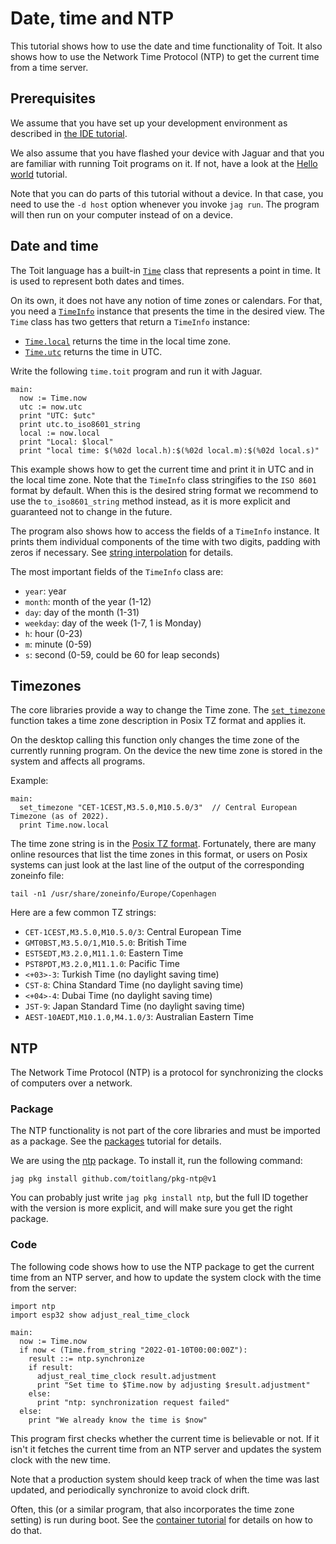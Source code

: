 # Date, time and NTP
This tutorial shows how to use the date and time functionality of Toit.
It also shows how to use the Network Time Protocol (NTP) to get the
current time from a time server.

## Prerequisites
We assume that you have set up your development environment as described
in [the IDE tutorial](../../setup/ide).

We also assume that you have flashed your device with Jaguar and that
you are familiar with running Toit programs on it.
If not, have a look at the [Hello world](../../setup/firstprogram) tutorial.

Note that you can do parts of this tutorial without a device. In that case,
you need to use the `-d host` option whenever you invoke
`jag run`. The program will then run on your computer instead of on
a device.

## Date and time
The Toit language has a built-in
[`Time`](https://libs.toit.io/core/time/class-Time) class that represents
a point in time. It is used to represent both dates and times.

On its own, it does not have any notion of time zones or calendars. For that,
you need a [`TimeInfo`](https://libs.toit.io/core/time/class-TimeInfo)
instance that presents the time in the desired view. The `Time` class has two
getters that return a `TimeInfo` instance:
- [`Time.local`](https://libs.toit.io/core/time/class-Time#local(0%2C0%2C0%2C))
  returns the time in the local time zone.
- [`Time.utc`](https://libs.toit.io/core/time/class-Time#utc(0%2C0%2C0%2C))
  returns the time in UTC.

Write the following `time.toit` program and run it with Jaguar.

```
main:
  now := Time.now
  utc := now.utc
  print "UTC: $utc"
  print utc.to_iso8601_string
  local := now.local
  print "Local: $local"
  print "local time: $(%02d local.h):$(%02d local.m):$(%02d local.s)"
```

This example shows how to get the current time and print it in UTC and
in the local time zone. Note that the `TimeInfo` class stringifies to
the `ISO 8601` format by default. When this is the desired string format
we recommend to use the `to_iso8601_string` method instead, as it is
more explicit and guaranteed not to change in the future.

The program also shows how to access the fields of a `TimeInfo`
instance. It prints them individual components of the time with
two digits, padding with zeros if necessary. See
[string interpolation](../../language/strings#string-interpolation) for
details.

The most important fields of the `TimeInfo` class are:
- `year`: year
- `month`: month of the year (1-12)
- `day`: day of the month (1-31)
- `weekday`: day of the week (1-7, 1 is Monday)
- `h`: hour (0-23)
- `m`: minute (0-59)
- `s`: second (0-59, could be 60 for leap seconds)

## Timezones
The core libraries provide a way to change the Time zone.
The [`set_timezone`](https://libs.toit.io/core/time/library-summary#set_timezone(1%2C0%2C0%2C))
function takes a time zone description in Posix TZ format and applies it.

On the desktop calling this function only changes the time zone of the currently
running program. On the device the new time zone is stored in the system and
affects all programs.

Example:

```
main:
  set_timezone "CET-1CEST,M3.5.0,M10.5.0/3"  // Central European Timezone (as of 2022).
  print Time.now.local
```

The time zone string is in the
[Posix TZ format](https://developer.ibm.com/articles/au-aix-posix/). Fortunately,
there are many online resources that list the time zones in this format, or
users on Posix systems can just look at the last line of the output of the
corresponding zoneinfo file:

``` shell
tail -n1 /usr/share/zoneinfo/Europe/Copenhagen
```

Here are a few common TZ strings:
- `CET-1CEST,M3.5.0,M10.5.0/3`: Central European Time
- `GMT0BST,M3.5.0/1,M10.5.0`: British Time
- `EST5EDT,M3.2.0,M11.1.0`: Eastern Time
- `PST8PDT,M3.2.0,M11.1.0`: Pacific Time
- `<+03>-3`: Turkish Time (no daylight saving time)
- `CST-8`: China Standard Time (no daylight saving time)
- `<+04>-4`: Dubai Time (no daylight saving time)
- `JST-9`: Japan Standard Time (no daylight saving time)
- `AEST-10AEDT,M10.1.0,M4.1.0/3`: Australian Eastern Time

## NTP
The Network Time Protocol (NTP) is a protocol for synchronizing the clocks
of computers over a network.

### Package
The NTP functionality is not part of the core libraries and must be
imported as a package. See the [packages](../../setup/packages)
tutorial for details.

We are using the [ntp](https://pkg.toit.io/package/github.com%2Ftoitlang%2Fpkg-ntp@v1)
package. To install it, run the following command:

``` shell
jag pkg install github.com/toitlang/pkg-ntp@v1
```

<Note>

You can probably just write `jag pkg install ntp`, but the full ID together
with the version is more explicit, and will make sure you get the right package.

</Note>

### Code
The following code shows how to use the NTP package to get the current time
from an NTP server, and how to update the system clock with the time from
the server:

```
import ntp
import esp32 show adjust_real_time_clock

main:
  now := Time.now
  if now < (Time.from_string "2022-01-10T00:00:00Z"):
    result ::= ntp.synchronize
    if result:
      adjust_real_time_clock result.adjustment
      print "Set time to $Time.now by adjusting $result.adjustment"
    else:
      print "ntp: synchronization request failed"
  else:
    print "We already know the time is $now"
```

This program first checks whether the current time is believable or not.
If it isn't it fetches the current time from an NTP server and updates
the system clock with the new time.

Note that a production system should keep track of when the time was last
updated, and periodically synchronize to avoid clock drift.

Often, this (or a similar program, that also incorporates the time
zone setting) is run during boot. See the
[container tutorial](../../containers/containers)
for details on how to do that.
